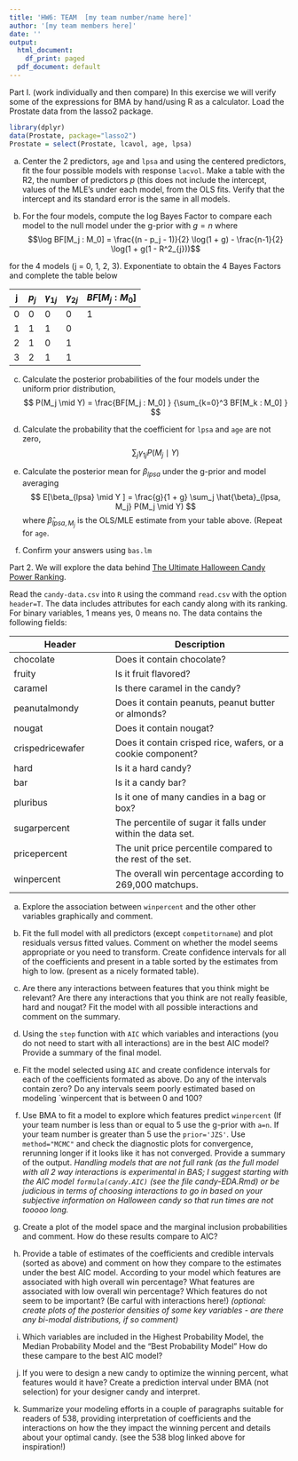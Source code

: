 ```yaml
---
title: 'HW6: TEAM  [my team number/name here]'
author: '[my team members here]'
date: ''
output:
  html_document:
    df_print: paged
  pdf_document: default
---
```

Part I. (work individually and then compare) In this exercise we will verify some of the expressions for BMA by hand/using R as a calculator. Load the Prostate data from the lasso2 package.

```r
library(dplyr)
data(Prostate, package="lasso2")
Prostate = select(Prostate, lcavol, age, lpsa)
```

  a. Center the 2 predictors, `age` and `lpsa` and using the centered predictors, fit the four possible models with response `lacvol`.  Make a table with the R2, the number of predictors $p$ (this does not include the intercept,  values of the MLE's under each model,  from the OLS fits.  Verify that the intercept and its standard error is the same in all models.
    
    
  b. For the four models, compute the log Bayes Factor to compare each model to the null model under the g-prior with $g=n$ where
$$\log BF[M_j : M_0] = \frac{(n - p_j - 1)}{2} \log(1 + g) - \frac{n-1}{2}  \log(1 + g(1 - R^2_{j}))$$
      
  for the 4 models (j = 0, 1, 2, 3). Exponentiate to obtain the 4 Bayes Factors and complete the table below

j | $p_j$ | $\gamma_{1j}$ | $\gamma_{2j}$ | $BF[M_j:M_0]$
--|-------|---------------|---------------|--------------
0 |    0  |             0 |           0   |  1
1 |    1  |             1 |           0   |  
2 |    1  |             0 |           1   |  
3 |    2  |             1 |           1   |  
    

 c.  Calculate the posterior probabilities of the four models under the uniform prior distribution, 
$$
   P(M_j \mid Y) = \frac{BF[M_j : M_0] }
   {\sum_{k=0}^3 BF[M_k : M_0] }
$$     

 d.  Calculate the probability that the coefficient for `lpsa` and `age` are not zero, 
$$
   \sum_j \gamma_{1j}  P(M_j \mid Y) 
$$

e.  Calculate the posterior mean for $\beta_{lpsa}$ under the g-prior and model averaging
$$
  E[\beta_{lpsa} \mid Y ] =  \frac{g}{1 + g} \sum_j \hat{\beta}_{lpsa, M_j} P(M_j \mid Y) 
$$
where $\hat{\beta}_{lpsa, M_j}$ is the OLS/MLE estimate from your table above. (Repeat for `age`.

d.  Confirm your answers using `bas.lm`

Part 2.  We will explore the data  behind [The Ultimate Halloween Candy Power Ranking](http://fivethirtyeight.com/features/the-ultimate-halloween-candy-power-ranking/).  

Read the `candy-data.csv` into `R` using the command `read.csv` with the option `header=T`. 
The data includes attributes for each candy along with its ranking. For binary variables, 1 means yes, 0 means no. The data contains the following fields: 

Header | Description
-------|------------
chocolate | Does it contain chocolate?
fruity | Is it fruit flavored?
caramel | Is there caramel in the candy?
peanutalmondy | Does it contain peanuts, peanut butter or almonds?
nougat | Does it contain nougat?
crispedricewafer | Does it contain crisped rice, wafers, or a cookie component?
hard | Is it a hard candy?
bar | Is it a candy bar?
pluribus | Is it one of many candies in a bag or box?
sugarpercent | The percentile of sugar it falls under within the data set.
pricepercent | The unit price percentile compared to the rest of the set.
winpercent | The overall win percentage according to 269,000 matchups.


  a. Explore the association between `winpercent` and the other other variables graphically and comment.
 
 
  b. Fit the full model with all predictors (except `competitorname`) and plot residuals versus fitted values.  Comment on whether the model seems appropriate or you need to transform.   Create confidence intervals for all of the coefficients and present in a table sorted by the estimates from high to low.  (present as a nicely formated table).
    
  c. Are there any interactions between features that you think might be relevant?   Are there any interactions that you think are not really feasible, hard and nougat?  Fit the model with all possible interactions and comment on the summary.   

  d.  Using the `step` function with `AIC`  which variables and interactions (you do not need to start with all interactions) are in the best AIC model?  Provide a summary of the final model.
   
  e.  Fit the model selected using `AIC` and create confidence intervals for each of the coefficients formated as above.  Do any of the intervals contain zero?   Do any intervals seem poorly estimated based on  modeling `winpercent that is between 0 and 100?

  f. Use BMA to fit a model to explore which features predict `winpercent` (If your team number is less than or equal to 5 use the g-prior with `a=n`. If your team number is greater than 5 use the `prior='JZS'`.   Use `method="MCMC"` and check the diagnostic plots for convergence, rerunning longer if it looks like it has not converged. Provide a summary of the output.  _Handling models that are not full rank (as the full model with all 2 way interactions is experimental in BAS; I suggest starting with the AIC model `formula(candy.AIC)` (see the file candy-EDA.Rmd) or be judicious in terms of choosing interactions to go in based on your subjective information on Halloween candy so that run times are not tooooo long._
    
  g. Create a plot of the model space and the marginal inclusion probabilities  and  comment. How do these results compare to AIC? 
    
  h. Provide a table of estimates of the coefficients and credible intervals (sorted as above) and comment on how they compare to the estimates under the best AIC model. According to your model which features are associated with high overall win percentage?  What features are associated with low overall win percentage?  Which features do not seem to be important? (Be carful with interactions here!)
_(optional: create plots of the posterior densities of some key variables - are there any bi-modal distributions, if so comment)_    
  
  i. Which variables are included in the Highest Probability Model, the Median Probability Model and the "Best Probability Model"  How do these campare to the best AIC model?

  j.  If you were to design a new candy to optimize the winning percent, what features would it have?   Create a prediction interval under BMA  (not selection) for your designer candy and interpret.  
  
  k. Summarize your modeling efforts in a couple of paragraphs suitable for readers of 538, providing interpretation of coefficients and the interactions on how the they impact the winning percent and details about your optimal candy.  (see the 538 blog linked above for inspiration!)  
  









    
    

   

